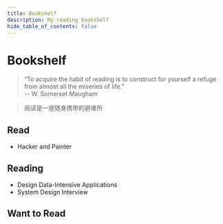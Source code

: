 ```yaml
---
title: Bookshelf
description: My reading bookshelf
hide_table_of_contents: false
---
```


# Bookshelf

> “To acquire the habit of reading is to construct for yourself a refuge from almost all the miseries of life.”<br/> -- W. Somerset Maugham

> 阅读是一座随身携带的避难所


## Read
- Hacker and Painter


## Reading
- Design Data-Intensive Applications
- System Design Interview


## Want to Read